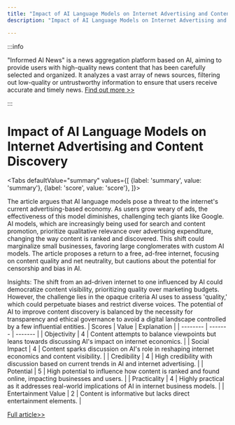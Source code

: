 ```yaml
---
title: "Impact of AI Language Models on Internet Advertising and Content Discovery"
description: "Impact of AI Language Models on Internet Advertising and Content Discovery"

---
```



:::info

"Informed AI News" is a news aggregation platform based on AI, aiming to provide users with high-quality news content that has been carefully selected and organized. It analyzes a vast array of news sources, filtering out low-quality or untrustworthy information to ensure that users receive accurate and timely news.  [Find out more >>](/)

:::

# Impact of AI Language Models on Internet Advertising and Content Discovery


<Tabs
	defaultValue="summary"
	values={[
	{label: 'summary', value: 'summary'},
	{label: 'score', value: 'score'},
]}>
<TabItem value="summary">


The article argues that AI language models pose a threat to the internet's current advertising-based economy. As users grow weary of ads, the effectiveness of this model diminishes, challenging tech giants like Google. AI models, which are increasingly being used for search and content promotion, prioritize qualitative relevance over advertising expenditure, changing the way content is ranked and discovered. This shift could marginalize small businesses, favoring large conglomerates with custom AI models. The article proposes a return to a free, ad-free internet, focusing on content quality and net neutrality, but cautions about the potential for censorship and bias in AI.

Insights:
The shift from an ad-driven internet to one influenced by AI could democratize content visibility, prioritizing quality over marketing budgets. However, the challenge lies in the opaque criteria AI uses to assess 'quality,' which could perpetuate biases and restrict diverse voices. The potential of AI to improve content discovery is balanced by the necessity for transparency and ethical governance to avoid a digital landscape controlled by a few influential entities.
</TabItem>
<TabItem value="score">
	| Scores     | Value   | Explanation |
	| -------- | ------- | ------- |
	| Objectivity  | 4    | Content attempts to balance viewpoints but leans towards discussing AI's impact on internet economics.    |
	| Social Impact | 4     | Content sparks discussion on AI's role in reshaping internet economics and content visibility.    |
	| Credibility    | 4    | High credibility with discussion based on current trends in AI and internet advertising.    |
	| Potential    | 5    | High potential to influence how content is ranked and found online, impacting businesses and users.    |
	| Practicality    | 4    | Highly practical as it addresses real-world implications of AI in internet business models.    |
	| Entertainment Value    | 2    | Content is informative but lacks direct entertainment elements.    |
</TabItem>
</Tabs>

[Full article>>](https://hackernoon.com/this-is-how-ai-language-models-will-kill-the-internet?source=rss)
